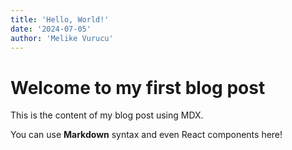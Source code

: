 ```yaml
---
title: 'Hello, World!'
date: '2024-07-05'
author: 'Melike Vurucu'
---
```


# Welcome to my first blog post

This is the content of my blog post using MDX.

You can use **Markdown** syntax and even React components here!
